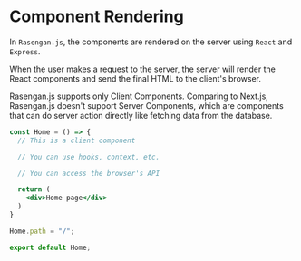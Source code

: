 # Component Rendering 

In `Rasengan.js`, the components are rendered on the server using `React` and `Express`. 

When the user makes a request to the server, the server will render the React components and send the final HTML to the client's browser.

Rasengan.js supports only Client Components. Comparing to Next.js, Rasengan.js doesn't support Server Components, which are components that can do server action directly like fetching data from the database.

```jsx 
const Home = () => {
  // This is a client component

  // You can use hooks, context, etc.

  // You can access the browser's API

  return (
    <div>Home page</div>
  )
}

Home.path = "/";

export default Home;
```